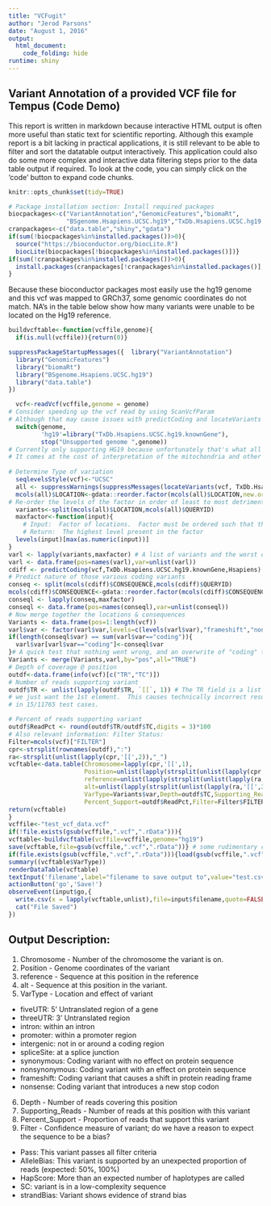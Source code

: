 ```yaml
---
title: "VCFugit"
author: "Jerod Parsons"
date: "August 1, 2016"
output: 
  html_document:
    code_folding: hide
runtime: shiny
---
```

## Variant Annotation of a provided VCF file for Tempus (Code Demo)

This report is written in markdown because interactive HTML output is often more useful than static text for scientific reporting.  Although this example report is a bit lacking in practical applications, it is still relevant to be able to filter and sort the datatable output interactively.  This application could also do some more complex and interactive data filtering steps prior to the data table output if required.  To look at the code, you can simply click on the 'code' button to expand code chunks.

```r
knitr::opts_chunk$set(tidy=TRUE) 
```
```r
# Package installation section: Install required packages
biocpackages<-c("VariantAnnotation","GenomicFeatures","biomaRt",
                "BSgenome.Hsapiens.UCSC.hg19","TxDb.Hsapiens.UCSC.hg19.knownGene")
cranpackages<-c("data.table","shiny","gdata")
if(sum(!biocpackages%in%installed.packages())>0){
  source("https://bioconductor.org/biocLite.R")
  biocLite(biocpackages[!biocpackages%in%installed.packages()])}
if(sum(!cranpackages%in%installed.packages())>0){
  install.packages(cranpackages[!cranpackages%in%installed.packages()],repos='http://cran.us.r-project.org')
}
```
Because these bioconductor packages most easily use the hg19 genome and this vcf was mapped to GRCh37, some genomic coordinates 
do not match.  NA's in the table below show how many variants were unable to be located on the Hg19 reference.
```r
buildvcftable<-function(vcffile,genome){
  if(is.null(vcffile)){return(0)}

suppressPackageStartupMessages({  library("VariantAnnotation")
  library("GenomicFeatures")
  library("biomaRt")
  library("BSgenome.Hsapiens.UCSC.hg19")
  library("data.table")
})

  vcf<-readVcf(vcffile,genome = genome)
# Consider speeding up the vcf read by using ScanVcfParam 
# Although that may cause issues with predictCoding and locateVariants
  switch(genome,
         'hg19'=library("TxDb.Hsapiens.UCSC.hg19.knownGene"),
         stop("Unsupported genome ",genome))
# Currently only supporting HG19 because unfortunately that's what all of the TxDbs support.
# It comes at the cost of interpretation of the mitochondria and other non-chromosomal sequences in grch37/38 data.
  
# Determine Type of variation 
  seqlevelsStyle(vcf)<-"UCSC"
  all <- suppressWarnings(suppressMessages(locateVariants(vcf, TxDb.Hsapiens.UCSC.hg19.knownGene, AllVariants()))) # Genomic location of variant
  mcols(all)$LOCATION<-gdata::reorder.factor(mcols(all)$LOCATION,new.order=c("intergenic","intron","threeUTR","fiveUTR","promoter","spliceSite","coding")) 
# Re-order the levels of the factor in order of least to most detrimental, so i can just use 'max' to return the most deleterious
  variants<-split(mcols(all)$LOCATION,mcols(all)$QUERYID)
  maxfactor<-function(input){
    # Input:  Factor of locations.  Factor must be ordered such that the last level is 'worst'
    # Return:  The highest level present in the factor
  levels(input)[max(as.numeric(input))]
}
varl <- lapply(variants,maxfactor) # A list of variants and the worst of locations
varl <- data.frame(pos=names(varl),var=unlist(varl))
cdiff <- predictCoding(vcf,TxDb.Hsapiens.UCSC.hg19.knownGene,Hsapiens) 
# Predict nature of those various coding variants
conseq <- split(mcols(cdiff)$CONSEQUENCE,mcols(cdiff)$QUERYID)
mcols(cdiff)$CONSEQUENCE<-gdata::reorder.factor(mcols(cdiff)$CONSEQUENCE,new.order=c("frameshift","nonsense","nonsynomyous","synonymous"))
conseql <- lapply(conseq,maxfactor)
conseql <- data.frame(pos=names(conseql),var=unlist(conseql))
# Now merge together the locations & consequences
Variants <- data.frame(pos=1:length(vcf))
varl$var <- factor(varl$var,levels=c(levels(varl$var),"frameshift","nonsense","nonsynonymous","synonymous")) # Add the consequences into the same factor list
if(length(conseql$var) == sum(varl$var=="coding")){
  varl$var[varl$var=="coding"]<-conseql$var
}# A quick test that nothing went wrong, and an overwrite of "coding" to its various subtypes
Variants <- merge(Variants,varl,by="pos",all="TRUE")
# Depth of coverage @ position
outdf<-data.frame(info(vcf)[c("TR","TC")])
# Number of reads supporting variant
outdf$TR <- unlist(lapply(outdf$TR, `[[`, 1)) # The TR field is a list of integerlists,
# we just want the 1st element.  This causes technically incorrect results 
# in 15/11765 test cases.

# Percent of reads supporting variant
outdf$ReadPct <- round(outdf$TR/outdf$TC,digits = 3)*100
# Also relevant information: Filter Status:
Filter=mcols(vcf)["FILTER"]
cpr<-strsplit(rownames(outdf),":")
ra<-strsplit(unlist(lapply(cpr,'[[',2)),"_")
vcftable<-data.table(Chromosome=lapply(cpr,'[[',1),
                     Position=unlist(lapply(strsplit(unlist(lapply(cpr,'[[',2)),"_"),'[[',1)),
                     reference=unlist(lapply(strsplit(unlist(lapply(ra,'[[',2)),"/"),'[[',1)),
                     alt=unlist(lapply(strsplit(unlist(lapply(ra,'[[',2)),split="/"),'[[',2)),
                     VarType=Variants$var,Depth=outdf$TC,Supporting_Reads=outdf$TR,
                     Percent_Support=outdf$ReadPct,Filter=Filter$FILTER)
return(vcftable)
}
vcffile<-"test_vcf_data.vcf"
if(!file.exists(gsub(vcffile,".vcf",".rData"))){
vcftable<-buildvcftable(vcffile=vcffile,genome="hg19")
save(vcftable,file=gsub(vcffile,".vcf",".rData"))} # some rudimentary caching to keep this from running forever.
if(file.exists(gsub(vcffile,".vcf",".rData"))){load(gsub(vcffile,".vcf",".rData"))}
summary((vcftable$VarType))
renderDataTable(vcftable)
textInput('filename',label="filename to save output to",value="test.csv")
actionButton('go','Save!')
observeEvent(input$go,{
  write.csv(x = lapply(vcftable,unlist),file=input$filename,quote=FALSE,row.names = FALSE)
  cat("File Saved")
})

```

## Output Description:  
1. Chromosome - Number of the chromosome the variant is on.  
2. Position - Genome coordinates of the variant  
3. reference - Sequence at this position in the reference  
4. alt - Sequence at this position in the variant.  
5. VarType - Location and effect of variant  
  + fiveUTR: 5' Untranslated region of a gene  
  + threeUTR: 3' Untranslated region  
  + intron: within an intron  
  + promoter: within a promoter region  
  + intergenic: not in or around a coding region  
  + spliceSite: at a splice junction  
  + synonymous: Coding variant with no effect on protein sequence  
  + nonsynonymous: Coding variant with an effect on protein sequence  
  + frameshift: Coding variant that causes a shift in protein reading frame  
  + nonsense: Coding variant that introduces a new stop codon  
6. Depth - Number of reads covering this position  
7. Supporting_Reads - Number of reads at this position with this variant  
8. Percent_Support - Proportion of reads that support this variant  
9. Filter - Confidence measure of variant; do we have a reason to expect the sequence to be a bias?  
  + Pass: This variant passes all filter criteria  
  + AlleleBias: This variant is supported by an unexpected proportion of reads (expected: 50%, 100%)  
  + HapScore: More than an expected number of haplotypes are called  
  + SC: variant is in a low-complexity sequence  
  + strandBias: Variant shows evidence of strand bias  